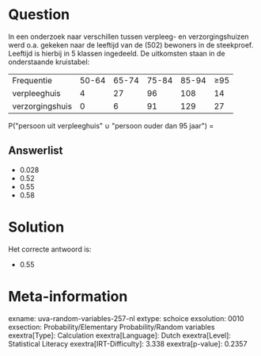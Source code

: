 Question
========

In een onderzoek naar verschillen tussen verpleeg- en verzorgingshuizen
werd o.a. gekeken naar de leeftijd van de (502) bewoners in de
steekproef. Leeftijd is hierbij in 5 klassen ingedeeld. De uitkomsten
staan in de onderstaande kruistabel:

  ----------------- ------- ------- ------- ------- -----
  Frequentie        50-64   65-74   75-84   85-94   ≥95
  verpleeghuis      4       27      96      108     14
  verzorgingshuis   0       6       91      129     27
  ----------------- ------- ------- ------- ------- -----

P(\"persoon uit verpleeghuis\" ∪ \"persoon ouder dan 95 jaar\") =

Answerlist
----------

* 0.028
* 0.52
* 0.55
* 0.58

Solution
========

Het correcte antwoord is: 

* 0.55

Meta-information
================
exname: uva-random-variables-257-nl
extype: schoice
exsolution: 0010
exsection: Probability/Elementary Probability/Random variables
exextra[Type]: Calculation
exextra[Language]: Dutch
exextra[Level]: Statistical Literacy
exextra[IRT-Difficulty]: 3.338
exextra[p-value]: 0.2357
